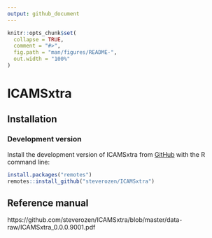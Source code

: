 ```yaml
---
output: github_document
---
```


<!-- README.md is generated from README.Rmd. Please edit that file -->

```r
knitr::opts_chunk$set(
  collapse = TRUE,
  comment = "#>",
  fig.path = "man/figures/README-",
  out.width = "100%"
)
```

# ICAMSxtra

<!-- badges: start -->
<!-- badges: end -->

## Installation

### Development version

Install the development version of ICAMSxtra from
[GitHub](https://github.com/) with the R command line:

``` r
install.packages("remotes")
remotes::install_github("steverozen/ICAMSxtra")
```

## Reference manual

https://github.com/steverozen/ICAMSxtra/blob/master/data-raw/ICAMSxtra_0.0.0.9001.pdf

